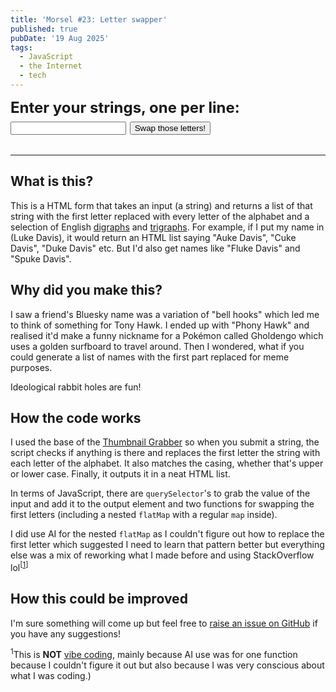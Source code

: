 ```yaml
---
title: 'Morsel #23: Letter swapper'
published: true
pubDate: '19 Aug 2025'
tags:
  - JavaScript
  - the Internet
  - tech
---
```



<section style="margin-bottom:2rem;font-size:1.5rem;font-weight: 700;">
    <form id="swap-first-letter-form">
        <label for="text-to-swap">Enter your strings, one per line: </label>
        <input type="text" id="text-to-swap" name="text-to-swap" required="">
        </input>
        <button type="submit">Swap those letters!</button>
    </form>
</section>

<section id="swapped-result" style="margin:1rem 0;font-size:1.5rem;font-weight: 700;"></section>

---

## What is this?

This is a HTML form that takes an input (a string) and returns a list of that string with the first letter replaced with every letter of the alphabet and a selection of English [digraphs](https://en.wikipedia.org/wiki/Digraph_(orthography)) and [trigraphs](https://en.wikipedia.org/wiki/Trigraph_(orthography)). For example, if I put my name in (Luke Davis), it would return an HTML list saying "Auke Davis", "Cuke Davis", "Duke Davis" etc. But I'd also get names like "Fluke Davis" and "Spuke Davis".

## Why did you make this?

I saw a friend's Bluesky name was a variation of "bell hooks" which led me to think of something for Tony Hawk. I ended up with "Phony Hawk" and realised it'd make a funny nickname for a Pokémon called Gholdengo which uses a golden surfboard to travel around. Then I wondered, what if you could generate a list of names with the first part replaced for meme purposes.

Ideological rabbit holes are fun!

## How the code works

I used the base of the [Thumbnail Grabber](/morsels/morsel-13/) so when you submit a string, the script checks if anything is there and replaces the first letter the string with each letter of the alphabet. It also matches the casing, whether that's upper or lower case. Finally, it outputs it in a neat HTML list.

In terms of JavaScript, there are ```querySelector```'s to grab the value of the input and add it to the output element and two functions for swapping the first letters (including a nested ```flatMap``` with a regular ```map``` inside).

I did use AI for the nested ```flatMap``` as I couldn't figure out how to replace the first letter which suggested I need to learn that pattern better but everything else was a mix of reworking what I made before and using StackOverflow lol<sup>[<a href="#in-1">1</a>]</sup>

## How this could be improved

I'm sure something will come up but feel free to [raise an issue on GitHub](https://github.com/starchildluke/astro/issues) if you have any suggestions!

<IcebergNotes>
    <sup id="in-1">1</sup>This is <strong>NOT</strong> <a href="/posts/some-genuine-thoughts-vibe-coding/">vibe coding</a>, mainly because AI use was for one function because I couldn't figure it out but also because I was very conscious about what I was coding.)
</IcebergNotes>

<Swapped />